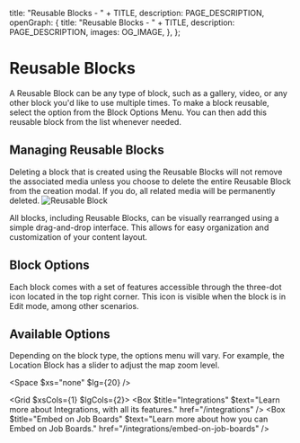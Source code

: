 
  title: "Reusable Blocks - " + TITLE,
  description: PAGE_DESCRIPTION,
  openGraph: {
    title: "Reusable Blocks - " + TITLE,
    description: PAGE_DESCRIPTION,
    images: OG_IMAGE,
  },
};

# Reusable Blocks 
A Reusable Block can be any type of block, such as a gallery, video, or any other block you'd like to use multiple times. To make a block reusable, select the option from the Block Options Menu. You can then add this reusable block from the list whenever needed.

## Managing Reusable Blocks
Deleting a block that is created using the Reusable Blocks will not remove the associated media unless you choose to delete the entire Reusable Block from the creation modal. If you do, all related media will be permanently deleted.
![Reusable Block](/14-reusable-block/modal.svg)

All blocks, including Reusable Blocks, can be visually rearranged using a simple drag-and-drop interface. This allows for easy organization and customization of your content layout.

<StyledDataDropdownButton>
  <Icon name="Move" />
</StyledDataDropdownButton>

## Block Options

Each block comes with a set of features accessible through the three-dot icon located in the top right corner. This icon is visible when the block is in Edit mode, among other scenarios.

<StyledDataDropdownButton>
  <Icon name="EllipsisVertical" />
</StyledDataDropdownButton>

## Available Options

Depending on the block type, the options menu will vary. For example, the Location Block has a slider to adjust the map zoom level. 

<Space $xs="none" $lg={20} />

<Grid $xsCols={1} $lgCols={2}>
  <Box $title="Integrations" $text="Learn more about Integrations, with all its features." href="/integrations" />
  <Box $title="Embed on Job Boards" $text="Learn more about how you can Embed on Job Boards." href="/integrations/embed-on-job-boards" />
</Grid>
